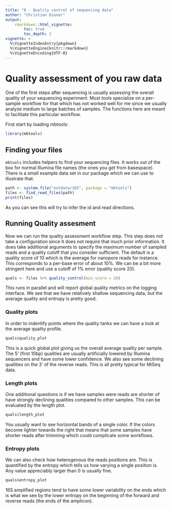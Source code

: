 ```yaml
---
title: "0 - Quality control of sequencing data"
author: "Christian Diener"
output:
    rmarkdown::html_vignette:
        toc: true
        toc_depth: 3
vignette: >
  %\VignetteIndexEntry{pkgdown}
  %\VignetteEngine{knitr::rmarkdown}
  %\VignetteEncoding{UTF-8}
---
```


# Quality assessment of you raw data

One of the first steps after sequencing is usually assessing the overall
quality of your sequencing experiment. Most tools specialize on a
per-sample workflow for that which has not worked well for me since we
usually analyze medium to large batches of samples. The functions here
are meant to facilitate this particular workflow.

First start by loading mbtools:

```r
library(mbtools)
```

## Finding your files

`mbtools` includes helpers to find your sequencing files. It works out
of the box for normal Illumina file names (the ones you get from basespace).
There is a small example data set in our package which we can use to
illustrate that.

```r
path <- system.file("extdata/16S", package = "mbtools")
files <- find_read_files(path)
print(files)
```

As you can see this will try to infer the id and read directions.

## Running Quality assesment

Now we can run the quality assessment workflow step. This step does not
take a configuration since it does not require that much prior information.
It does take additional arguments to specify the maximum number of sampled
reads and a quality cutoff that you consider sufficient. The default is a
quality score of 10 which is the average for nanopore reads for instance.
This corresponds to a per-base error of about 10%. We can be a bit more
stringent here and use a cutoff of 1% error (quality score 20).

```r
quals <- files %>% quality_control(min_score = 20)
```

This runs in parallel and will report global quality metrics on the logging interface. We see
that we have relatively shallow sequencing data, but the average quality
and entropy is pretty good.

### Quality plots

In order to indentify points where the quality tanks we can have a look
at the average quality profile.

```r
quals$quality_plot
```

This is a quick global plot giving us the overall average quality per sample.
The 5' (first 10bp) qualities are usually artificially lowered by Illumina sequencers and
have some lower confidence. We also see some declining qualities on the 3' of the
reverse reads. This is all pretty typical for MiSeq data.

### Length plots

One additional questions is if we have samples were reads are shorter of have
strongly declining qualities compared to other samples. This can be evaluated
by the length plot.

```r
quals$length_plot
```

You usually want to see horizontal bands of a single color. If the colors become
lighter towards the right that means that some samples have shorter reads after
trimming which could complicate some workflows.

### Entropy plots

We can also check how heterogenous the reads positions are. This is quantified
by the entropy which tells us how varying a single position is. Any value
appreciably larger than 0 is usually fine.

```r
quals$entropy_plot
```

16S amplified regions tend to have some lower variability on the ends which
is what we see by the lower entropy on the beginning of the forward and
reverse reads (the ends of the amplicon).

